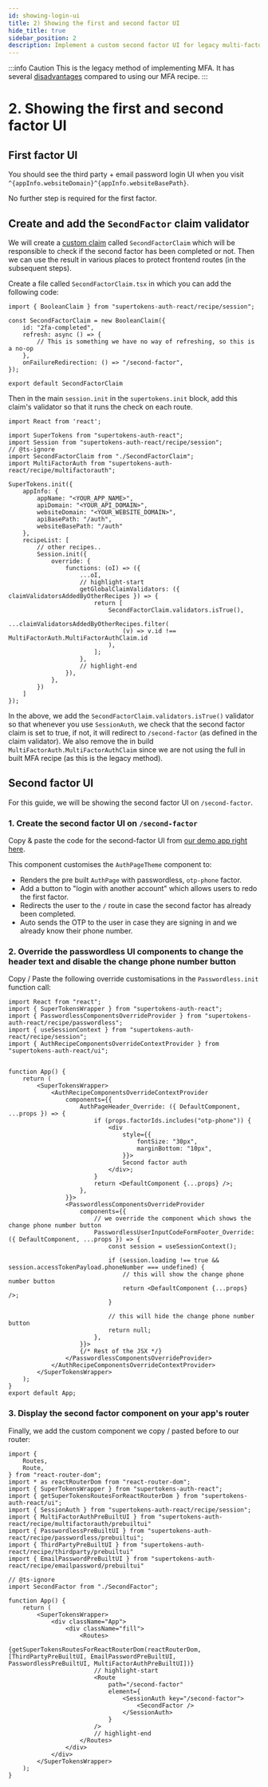 ```yaml
---
id: showing-login-ui
title: 2) Showing the first and second factor UI
hide_title: true
sidebar_position: 2
description: Implement a custom second factor UI for legacy multi-factor authentication.
---
```



:::info Caution
This is the legacy method of implementing MFA. It has several [disadvantages](../legacy-vs-new) compared to using our MFA recipe.
:::

# 2. Showing the first and second factor UI

<AppInfoForm />

## First factor UI

You should see the third party + email password login UI when you visit `^{appInfo.websiteDomain}^{appInfo.websiteBasePath}`. 

No further step is required for the first factor.

## Create and add the `SecondFactor` claim validator

We will create a [custom claim](https://github.com/supertokens/supertokens-auth-react/blob/master/examples/with-legacy-2fa/src/secondFactorClaim.tsx) called `SecondFactorClaim` which will be responsible to check if the second factor has been completed or not. Then we can use the result in various places to protect frontend routes (in the subsequent steps).

Create a file called `SecondFactorClaim.tsx` in which you can add the following code:
```tsx
import { BooleanClaim } from "supertokens-auth-react/recipe/session";

const SecondFactorClaim = new BooleanClaim({
    id: "2fa-completed",
    refresh: async () => {
        // This is something we have no way of refreshing, so this is a no-op
    },
    onFailureRedirection: () => "/second-factor",
});

export default SecondFactorClaim
```

Then in the main `session.init` in the `supertokens.init` block, add this claim's validator so that it runs the check on each route.

```tsx
import React from 'react';

import SuperTokens from "supertokens-auth-react";
import Session from "supertokens-auth-react/recipe/session";
// @ts-ignore
import SecondFactorClaim from "./SecondFactorClaim";
import MultiFactorAuth from "supertokens-auth-react/recipe/multifactorauth";

SuperTokens.init({
    appInfo: {
        appName: "<YOUR_APP_NAME>",
        apiDomain: "<YOUR_API_DOMAIN>",
        websiteDomain: "<YOUR_WEBSITE_DOMAIN>",
        apiBasePath: "/auth",
        websiteBasePath: "/auth"
    },
    recipeList: [
        // other recipes..
        Session.init({
            override: {
                functions: (oI) => ({
                    ...oI,
                    // highlight-start
                    getGlobalClaimValidators: ({ claimValidatorsAddedByOtherRecipes }) => {
                        return [
                            SecondFactorClaim.validators.isTrue(),
                            ...claimValidatorsAddedByOtherRecipes.filter(
                                (v) => v.id !== MultiFactorAuth.MultiFactorAuthClaim.id
                            ),
                        ];
                    },
                    // highlight-end
                }),
            },
        })
    ]
});
```

In the above, we add the `SecondFactorClaim.validators.isTrue()` validator so that whenever you use `SessionAuth`, we check that the second factor claim is set to true, if not, it will redirect to `/second-factor` (as defined in the claim validator). We also remove the in build `MultiFactorAuth.MultiFactorAuthClaim` since we are not using the full in built MFA recipe (as this is the legacy method).

## Second factor UI

For this guide, we will be showing the second factor UI on `/second-factor`.

### 1. Create the second factor UI on `/second-factor`

Copy & paste the code for the second-factor UI from [our demo app right here](https://github.com/supertokens/supertokens-auth-react/blob/master/examples/with-legacy-2fa/src/SecondFactor/index.tsx).

This component customises the `AuthPageTheme` component to:
- Renders the pre built `AuthPage` with passwordless, `otp-phone` factor.
- Add a button to "login with another account" which allows users to redo the first factor.
- Redirects the user to the `/` route in case the second factor has already been completed.
- Auto sends the OTP to the user in case they are signing in and we already know their phone number. 

### 2. Override the passwordless UI components to change the header text and disable the change phone number button

Copy / Paste the following override customisations in the `Passwordless.init` function call:

```tsx
import React from "react";
import { SuperTokensWrapper } from "supertokens-auth-react";
import { PasswordlessComponentsOverrideProvider } from "supertokens-auth-react/recipe/passwordless";
import { useSessionContext } from "supertokens-auth-react/recipe/session";
import { AuthRecipeComponentsOverrideContextProvider } from "supertokens-auth-react/ui";


function App() {
    return (
        <SuperTokensWrapper>
            <AuthRecipeComponentsOverrideContextProvider
                components={{
                    AuthPageHeader_Override: ({ DefaultComponent, ...props }) => {
                        if (props.factorIds.includes("otp-phone")) {
                            <div
                                style={{
                                    fontSize: "30px",
                                    marginBottom: "10px",
                                }}>
                                Second factor auth
                            </div>;
                        }
                        return <DefaultComponent {...props} />;
                    },
                }}>
                <PasswordlessComponentsOverrideProvider
                    components={{
                        // we override the component which shows the change phone number button
                        PasswordlessUserInputCodeFormFooter_Override: ({ DefaultComponent, ...props }) => {
                            const session = useSessionContext();

                            if (session.loading !== true && session.accessTokenPayload.phoneNumber === undefined) {
                                // this will show the change phone number button
                                return <DefaultComponent {...props} />;
                            }

                            // this will hide the change phone number button
                            return null;
                        },
                    }}>
                    {/* Rest of the JSX */}
                </PasswordlessComponentsOverrideProvider>
            </AuthRecipeComponentsOverrideContextProvider>
        </SuperTokensWrapper>
    );
}
export default App;
```

### 3. Display the second factor component on your app's router

Finally, we add the custom component we copy / pasted before to our router:

```tsx
import {
    Routes,
    Route,
} from "react-router-dom";
import * as reactRouterDom from "react-router-dom";
import { SuperTokensWrapper } from "supertokens-auth-react";
import { getSuperTokensRoutesForReactRouterDom } from "supertokens-auth-react/ui";
import { SessionAuth } from "supertokens-auth-react/recipe/session";
import { MultiFactorAuthPreBuiltUI } from "supertokens-auth-react/recipe/multifactorauth/prebuiltui"
import { PasswordlessPreBuiltUI } from "supertokens-auth-react/recipe/passwordless/prebuiltui";
import { ThirdPartyPreBuiltUI } from "supertokens-auth-react/recipe/thirdparty/prebuiltui"
import { EmailPasswordPreBuiltUI } from "supertokens-auth-react/recipe/emailpassword/prebuiltui"

// @ts-ignore
import SecondFactor from "./SecondFactor";

function App() {
    return (
        <SuperTokensWrapper>
            <div className="App">
                <div className="fill">
                    <Routes>
                        {getSuperTokensRoutesForReactRouterDom(reactRouterDom, [ThirdPartyPreBuiltUI, EmailPasswordPreBuiltUI, PasswordlessPreBuiltUI, MultiFactorAuthPreBuiltUI])}
                        // highlight-start
                        <Route
                            path="/second-factor"
                            element={
                                <SessionAuth key="/second-factor">
                                    <SecondFactor />
                                </SessionAuth>
                            }
                        />
                        // highlight-end
                    </Routes>
                </div>
            </div>
        </SuperTokensWrapper>
    );
}
```
